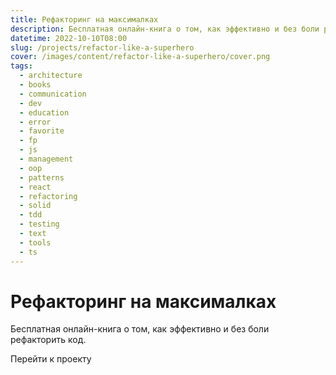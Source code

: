 ```yaml
---
title: Рефакторинг на максималках
description: Бесплатная онлайн-книга о том, как эффективно и без боли рефакторить код.
datetime: 2022-10-10T08:00
slug: /projects/refactor-like-a-superhero
cover: /images/content/refactor-like-a-superhero/cover.png
tags:
  - architecture
  - books
  - communication
  - dev
  - education
  - error
  - favorite
  - fp
  - js
  - management
  - oop
  - patterns
  - react
  - refactoring
  - solid
  - tdd
  - testing
  - text
  - tools
  - ts
---
```


# Рефакторинг на максималках

Бесплатная онлайн-книга о том, как эффективно и без боли рефакторить код.

<Redirect to="https://refactor-like-a-superhero.vercel.app/ru">Перейти к проекту</Redirect>
